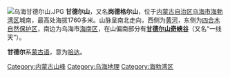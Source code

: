 {{unreferenced|time=2009-08-22T15:04:53+00:00}}
{{coord|39|36|27.14|N|106|49|59.05|E|display=title}}
[[File:乌海甘德尔山.JPG|thumb]]
'''甘德尔山'''，又名'''岗德格尔山'''，位于[[内蒙古自治区|内蒙古自治区]][[乌海市|乌海市]][[海勃湾区|海勃湾区]]城南，最高处海拔1760多米。山脉呈南北走向，西侧为[[黄河|黄河]]，东侧为[[四合木自然保护区|四合木自然保护区]]，南边为乌海市[[海南区|海南区]]，在山偏南部分有'''[[甘德尔山奇峡谷|甘德尔山奇峡谷]]'''（又名“一线天”）。

'''甘德尔'''系[[蒙古语|蒙古语]]，意为[[哈达|哈达]]。

{{InnerMongolia-stub}}

[[Category:内蒙古山峰|Category:内蒙古山峰]]
[[Category:乌海地理|Category:乌海地理]]
[[Category:海勃湾区|Category:海勃湾区]]